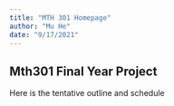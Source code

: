 ```yaml
---
title: "MTH 301 Homepage"
author: "Mu He"
date: "9/17/2021"
---
```



## Mth301 Final Year Project


Here is the tentative outline and schedule 